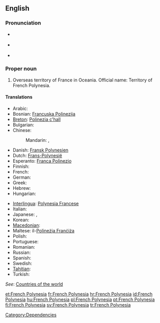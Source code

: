 {{wikipedia}}
==English==

===Pronunciation===
* {{a|UK}} {{IPA|/ˈfrɛntʃ pɒl.ɪˈniː.ʒə/|/ˈfrɛntʃ pɒl.ɪˈniː.zi.ə/|/ˈfrɛntʃ pɒl.ɪˈniː.ʃə/}}
* {{a|US}} {{IPA|/ˈfrɛntʃ pɑ.lɪˈni.ʒə/|/ˈfrɛntʃ pɑ.ləˈni.ʒə/}}
* {{audio|en-us-French Polynesia.ogg|Audio (US)}}

===Proper noun===
{{en-proper noun|sg=[[French]] [[Polynesia]]}}

# Overseas territory of France in Oceania. Official name: Territory of French Polynesia.

====Translations====
{{trans-top|Overseas territory of France}}
* Arabic: {{t|ar|بولينزيا الفرنسية|f|tr=buliniizya al-faransíyya|sc=Arab}}
* Bosnian: [[Francuska Polinezija]] {{f}}
* [[Breton]]: [[Polinezia c'hall]]
* Bulgarian: {{t|bg|Френска Полинезия|f|tr=Frénska Polinézija|sc=Cyrl}}
* Chinese:
*: Mandarin: {{t|zh|法屬波利尼西亞|sc=Hani}}, {{t|zh|法属波利尼西亚|tr=Fàzhǔ Bōlìníxīyà|sc=Hani}}
* Danish: [[Fransk Polynesien]]
* Dutch: [[Frans-Polynesië]]
* Esperanto: [[Franca Polinezio]]
* Finnish: {{t+|fi|Ranskan Polynesia}}
* French: {{t+|fr|Polynésie française|f}}
* German: {{t|de|Französisch-Polynesien|n}}
* Greek: {{t+|el|Γαλλική Πολυνησία|tr=}}
* Hebrew: {{t|he|פולינזיה הצרפתית|f|tr=polinezia ha-tsorfatit|sc=Hebr}}
* Hungarian: {{t+|hu|Francia Polinézia}}
{{trans-mid}}
* [[Interlingua]]: [[Polynesia Francese]]
* Italian: {{t|it|Polinesia francese|f}}
* Japanese: {{t|ja|フランス領ポリネシア|tr=Furansu-ryō Porineshia|sc=Jpan}}, {{t|ja|仏領ポリネシア|tr=Futsuryō Porineshia|sc=Jpan}}
* Korean: {{t|ko|프랑스령 폴리네시아|tr=Peulangseu-ryeong Pollinesia|sc=Kore}}
* [[Macedonian]]: {{t|mk|Француска Полинезија|f|tr=Fráncuska Polinézija|sc=Cyrl}}
* Maltese: il-[[Polineżja Franċiża]]
* Polish: {{t+|pl|Polinezja Francuska|f}}
* Portuguese: {{t+|pt|Polinésia Francesa}}
* Romanian: {{t|ro|Polinezia Franceză|f}}
* Russian: {{t|ru|Французская Полинезия|f|tr=Francúzskaja Polinézija|sc=Cyrl}}
* Spanish: {{t|es|Polinesia Francesa|f}}
* Swedish: {{t+|sv|Franska Polynesien}}
* [[Tahitian]]: {{tø|ty|Pōrīnetia Farāni}}
* Turkish: {{t+|tr|Fransız Polinezyası}}
{{trans-bottom}}

''See'': [[Appendix:Countries of the world|Countries of the world]]

[[Category:Dependencies]]

[[et:French Polynesia]]
[[fr:French Polynesia]]
[[hr:French Polynesia]]
[[id:French Polynesia]]
[[hu:French Polynesia]]
[[pl:French Polynesia]]
[[pt:French Polynesia]]
[[fi:French Polynesia]]
[[sv:French Polynesia]]
[[tr:French Polynesia]]
